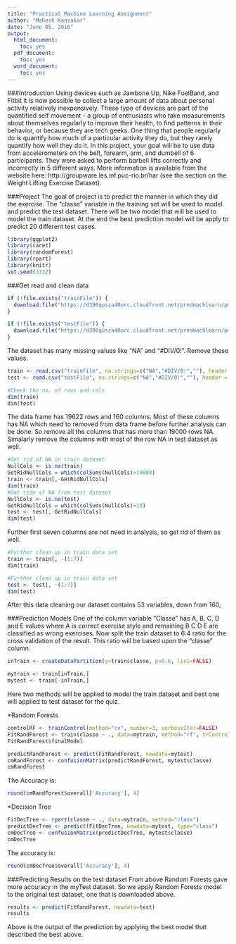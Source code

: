 ```yaml
---
title: "Practical Machine Learning Assignment"
author: "Mahesh Kansakar"
date: "June 05, 2016"
output:
  html_document:
    toc: yes
  pdf_document:
    toc: yes
  word_document:
    toc: yes
---
```

###Introduction
Using devices such as Jawbone Up, Nike FuelBand, and Fitbit it is now possible to collect a large amount of data about personal activity relatively inexpensively. These type of devices are part of the quantified self movement - a group of enthusiasts who take measurements about themselves regularly to improve their health, to find patterns in their behavior, or because they are tech geeks. One thing that people regularly do is quantify how much of a particular activity they do, but they rarely quantify how well they do it. In this project, your goal will be to use data from accelerometers on the belt, forearm, arm, and dumbell of 6 participants. They were asked to perform barbell lifts correctly and incorrectly in 5 different ways. More information is available from the website here: http://groupware.les.inf.puc-rio.br/har (see the section on the Weight Lifting Exercise Dataset).

###Project
The goal of project is to predict the manner in which they did the exercise. The "classe" variable in the training set will be used to model and predict the test dataset. There will be two model that will be used to model the train dataset. At the end the best prediction model will be apply to predict 20 different test cases.


```r
library(ggplot2)
library(caret)
library(randomForest)
library(rpart)
library(knitr)
set.seed(3332)
```

###Get read and clean data
```r
if (!file.exists("trainFile")) {
  download.file("https://d396qusza40orc.cloudfront.net/predmachlearn/pml-training.csv", destfile="trainFile", method="libcurl")
}

if (!file.exists("testFile")) {
  download.file("https://d396qusza40orc.cloudfront.net/predmachlearn/pml-testing.csv", destfile="testFile", method="libcurl")
}
```
The dataset has many missing values like "NA" and "#DIV/0!". Remove these values.
```r
train <- read.csv("trainFile", na.strings=c("NA","#DIV/0!",""), header = T)
test <- read.csv("testFile", na.strings=c("NA","#DIV/0!",""), header = T)

#Check the no. of rows and cols
dim(train)
dim(test)
```
The data frame has 19622 rows and 160 columns. Most of these columns has NA which need to removed from data frame before further analysis can be done. So remove all the columns that has more than 19000 rows NA. Simalarly remove the columns with most of the row NA in test dataset as well.

```r
#Get rid of NA in train dataset
NullCols <- is.na(train)
GetRidNullCols = which(colSums(NullCols)>19000)
train <- train[,-GetRidNullCols]
dim(train)
#Get ride of NA from test dataset
NullCols <- is.na(test)
GetRidNullCols = which(colSums(NullCols)>19)
test <- test[,-GetRidNullCols]
dim(test)

```

Further first seven columns are not need in analysis, so get rid of them as well.

```r
#Further clean up in train data set
train <- train[, -(1:7)]
dim(train)

#Further clean up in train data set
test <- test[, -(1:7)]
dim(test)

```
After this data cleaning our dataset contains 53 variables, down from 160,


###Prediction Models
One of the column variable "Classe" has A, B, C, D and E values where A is correct exercise style and remaining B C D E are classified as wrong exercises. Now split the train dataset to 6:4 ratio for the cross validation of the result. This ratio will be based upon the "classe" column.

```r
inTrain <- createDataPartition(y=train$classe, p=0.6, list=FALSE)

mytrain <- train[inTrain,]
mytest <- train[-inTrain,]
```

Here two methods will be applied to model the train dataset and best one will applied to test dataset for the quiz.

*Random Forests
```r
controlRF <- trainControl(method="cv", number=3, verboseIter=FALSE)
FitRandForest <- train(classe ~ ., data=mytrain, method="rf", trControl=controlRF)
FitRandForest$finalModel

predictRandForest <- predict(FitRandForest, newdata=mytest)
cmRandForest <- confusionMatrix(predictRandForest, mytest$classe)
cmRandForest
```
The Accuracy is:
```r
round(cmRandForest$overall['Accuracy'], 4)
```
*Decision Tree
```r
FitDecTree <- rpart(classe ~ ., data=mytrain, method="class")
predictDecTree <- predict(FitDecTree, newdata=mytest, type="class")
cmDecTree <- confusionMatrix(predictDecTree, mytest$classe)
cmDecTree
```
The accuracy is:
```r
round(cmDecTree$overall['Accuracy'], 4)
```

###Predicting Results on the test dataset
From above Random Forests gave more accuracy in the myTest dataset. So we apply Random Forests model to the original test dataset, one that is downloaded above.
```r
results <- predict(FitRandForest, newdata=test)
results
```
Above is the output of the prediction by applying the best model that described the best above.